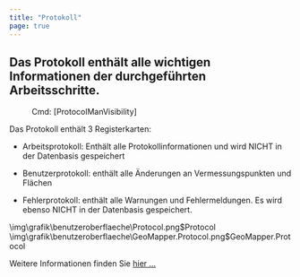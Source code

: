 ```yaml
---
title: "Protokoll"
page: true
---
```

## Das Protokoll enth&#228;lt alle wichtigen Informationen der durchgef&#252;hrten Arbeitsschritte.
<GeoDesigner> <Menu> Cmd: [ProtocolManVisibility] </Menu> </GeoDesigner>

Das Protokoll enth&#228;lt 3 Registerkarten:

- <Bold> Arbeitsprotokoll: </Bold>  Enth&#228;lt alle Protokollinformationen und wird NICHT in der Datenbasis gespeichert

- <Bold> Benutzerprotokoll: </Bold>  enth&#228;lt alle &#196;nderungen an Vermessungspunkten und Fl&#228;chen

- <Bold> Fehlerprotokoll: </Bold>  enth&#228;lt alle Warnungen und Fehlermeldungen. Es wird ebenso NICHT in der Datenbasis gespeichert.




<GeoDesigner>
<Image>\img\grafik\benutzeroberflaeche\Protocol.png$Protocol</Image>
</GeoDesigner>
<GeoMapper>
<Image>\img\grafik\benutzeroberflaeche\GeoMapper.Protocol.png$GeoMapper.Protocol</Image>
</GeoMapper>


Weitere Informationen finden Sie [hier ...](../protokoll/uebersicht)

